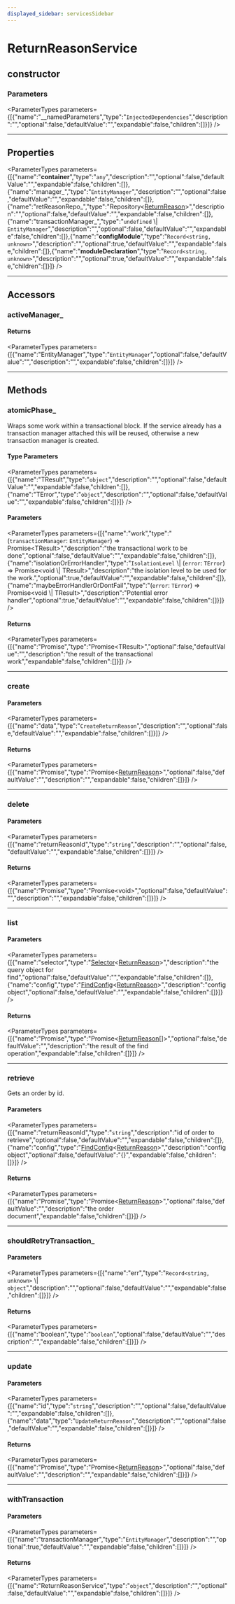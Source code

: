 ```yaml
---
displayed_sidebar: servicesSidebar
---
```



# ReturnReasonService

## constructor

### Parameters

<ParameterTypes parameters={[{"name":"__namedParameters","type":"`InjectedDependencies`","description":"","optional":false,"defaultValue":"","expandable":false,"children":[]}]} />

___

## Properties

<ParameterTypes parameters={[{"name":"__container__","type":"`any`","description":"","optional":false,"defaultValue":"","expandable":false,"children":[]},{"name":"manager_","type":"`EntityManager`","description":"","optional":false,"defaultValue":"","expandable":false,"children":[]},{"name":"retReasonRepo_","type":"Repository&#60;[ReturnReason](../../entities/classes/entities.ReturnReason.mdx)&#62;","description":"","optional":false,"defaultValue":"","expandable":false,"children":[]},{"name":"transactionManager_","type":"`undefined` \\| `EntityManager`","description":"","optional":false,"defaultValue":"","expandable":false,"children":[]},{"name":"__configModule__","type":"`Record<string, unknown>`","description":"","optional":true,"defaultValue":"","expandable":false,"children":[]},{"name":"__moduleDeclaration__","type":"`Record<string, unknown>`","description":"","optional":true,"defaultValue":"","expandable":false,"children":[]}]} />

___

## Accessors

### activeManager\_

#### Returns

<ParameterTypes parameters={[{"name":"EntityManager","type":"`EntityManager`","optional":false,"defaultValue":"","description":"","expandable":false,"children":[]}]} />

___

## Methods

### atomicPhase\_

Wraps some work within a transactional block. If the service already has
a transaction manager attached this will be reused, otherwise a new
transaction manager is created.

#### Type Parameters

<ParameterTypes parameters={[{"name":"TResult","type":"`object`","description":"","optional":false,"defaultValue":"","expandable":false,"children":[]},{"name":"TError","type":"`object`","description":"","optional":false,"defaultValue":"","expandable":false,"children":[]}]} />

#### Parameters

<ParameterTypes parameters={[{"name":"work","type":"(`transactionManager`: `EntityManager`) => Promise&#60;TResult&#62;","description":"the transactional work to be done","optional":false,"defaultValue":"","expandable":false,"children":[]},{"name":"isolationOrErrorHandler","type":"`IsolationLevel` \\| (`error`: `TError`) => Promise&#60;void \\| TResult&#62;","description":"the isolation level to be used for the work.","optional":true,"defaultValue":"","expandable":false,"children":[]},{"name":"maybeErrorHandlerOrDontFail","type":"(`error`: `TError`) => Promise&#60;void \\| TResult&#62;","description":"Potential error handler","optional":true,"defaultValue":"","expandable":false,"children":[]}]} />

#### Returns

<ParameterTypes parameters={[{"name":"Promise","type":"Promise&#60;TResult&#62;","optional":false,"defaultValue":"","description":"the result of the transactional work","expandable":false,"children":[]}]} />

___

### create

#### Parameters

<ParameterTypes parameters={[{"name":"data","type":"`CreateReturnReason`","description":"","optional":false,"defaultValue":"","expandable":false,"children":[]}]} />

#### Returns

<ParameterTypes parameters={[{"name":"Promise","type":"Promise&#60;[ReturnReason](../../entities/classes/entities.ReturnReason.mdx)&#62;","optional":false,"defaultValue":"","description":"","expandable":false,"children":[]}]} />

___

### delete

#### Parameters

<ParameterTypes parameters={[{"name":"returnReasonId","type":"`string`","description":"","optional":false,"defaultValue":"","expandable":false,"children":[]}]} />

#### Returns

<ParameterTypes parameters={[{"name":"Promise","type":"Promise&#60;void&#62;","optional":false,"defaultValue":"","description":"","expandable":false,"children":[]}]} />

___

### list

#### Parameters

<ParameterTypes parameters={[{"name":"selector","type":"[Selector](../../medusa/types/medusa.Selector.mdx)&#60;[ReturnReason](../../entities/classes/entities.ReturnReason.mdx)&#62;","description":"the query object for find","optional":false,"defaultValue":"","expandable":false,"children":[]},{"name":"config","type":"[FindConfig](../../medusa/interfaces/medusa.FindConfig.mdx)&#60;[ReturnReason](../../entities/classes/entities.ReturnReason.mdx)&#62;","description":"config object","optional":false,"defaultValue":"","expandable":false,"children":[]}]} />

#### Returns

<ParameterTypes parameters={[{"name":"Promise","type":"Promise&#60;[ReturnReason](../../entities/classes/entities.ReturnReason.mdx)[]&#62;","optional":false,"defaultValue":"","description":"the result of the find operation","expandable":false,"children":[]}]} />

___

### retrieve

Gets an order by id.

#### Parameters

<ParameterTypes parameters={[{"name":"returnReasonId","type":"`string`","description":"id of order to retrieve","optional":false,"defaultValue":"","expandable":false,"children":[]},{"name":"config","type":"[FindConfig](../../medusa/interfaces/medusa.FindConfig.mdx)&#60;[ReturnReason](../../entities/classes/entities.ReturnReason.mdx)&#62;","description":"config object","optional":false,"defaultValue":"{}","expandable":false,"children":[]}]} />

#### Returns

<ParameterTypes parameters={[{"name":"Promise","type":"Promise&#60;[ReturnReason](../../entities/classes/entities.ReturnReason.mdx)&#62;","optional":false,"defaultValue":"","description":"the order document","expandable":false,"children":[]}]} />

___

### shouldRetryTransaction\_

#### Parameters

<ParameterTypes parameters={[{"name":"err","type":"`Record<string, unknown>` \\| `object`","description":"","optional":false,"defaultValue":"","expandable":false,"children":[]}]} />

#### Returns

<ParameterTypes parameters={[{"name":"boolean","type":"`boolean`","optional":false,"defaultValue":"","description":"","expandable":false,"children":[]}]} />

___

### update

#### Parameters

<ParameterTypes parameters={[{"name":"id","type":"`string`","description":"","optional":false,"defaultValue":"","expandable":false,"children":[]},{"name":"data","type":"`UpdateReturnReason`","description":"","optional":false,"defaultValue":"","expandable":false,"children":[]}]} />

#### Returns

<ParameterTypes parameters={[{"name":"Promise","type":"Promise&#60;[ReturnReason](../../entities/classes/entities.ReturnReason.mdx)&#62;","optional":false,"defaultValue":"","description":"","expandable":false,"children":[]}]} />

___

### withTransaction

#### Parameters

<ParameterTypes parameters={[{"name":"transactionManager","type":"`EntityManager`","description":"","optional":true,"defaultValue":"","expandable":false,"children":[]}]} />

#### Returns

<ParameterTypes parameters={[{"name":"ReturnReasonService","type":"`object`","description":"","optional":false,"defaultValue":"","expandable":false,"children":[]}]} />
